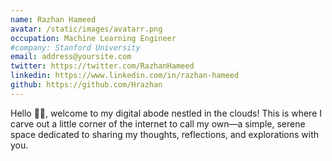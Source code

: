 ```yaml
---
name: Razhan Hameed
avatar: /static/images/avatarr.png
occupation: Machine Learning Engineer
#company: Stanford University
email: address@yoursite.com
twitter: https://twitter.com/RazhanHameed
linkedin: https://www.linkedin.com/in/razhan-hameed
github: https://github.com/Hrazhan
---
```


Hello 👋🏼, welcome to my digital abode nestled in the clouds! This is where I carve out a little corner of the internet to call my own—a simple, serene space dedicated to sharing my thoughts, reflections, and explorations with you.